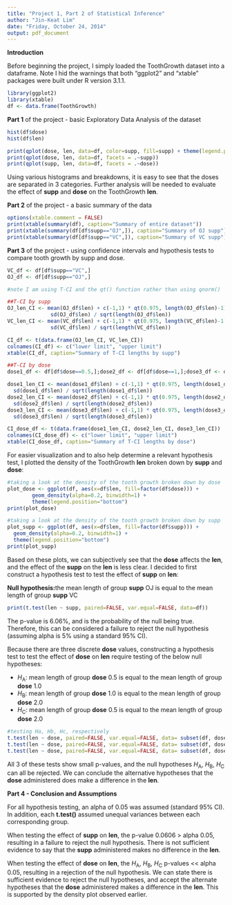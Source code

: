 ```yaml
---
title: "Project 1, Part 2 of Statistical Inference"
author: "Jin-Keat Lim"
date: "Friday, October 24, 2014"
output: pdf_document
---
```

**Introduction**

Before beginning the project, I simply loaded the ToothGrowth dataset into a dataframe. Note I hid the warnings that both "ggplot2" and "xtable" packages were built under R version 3.1.1.
```r
library(ggplot2)
library(xtable)
df <- data.frame(ToothGrowth)
```

**Part 1** of the project - basic Exploratory Data Analysis of the dataset
```r
hist(df$dose)
hist(df$len)

print(qplot(dose, len, data=df, color=supp, fill=supp) + theme(legend.position="bottom"))
print(qplot(dose, len, data=df, facets = .~supp))
print(qplot(supp, len, data=df, facets = .~dose))
```

Using various histograms and breakdowns, it is easy to see that the doses are separated in 3 categories. Further analysis will be needed to evaluate the effect of **supp** and **dose** on the ToothGrowth **len**.

\newpage

**Part 2** of the project - a basic summary of the data
```r
options(xtable.comment = FALSE)
print(xtable(summary(df), caption="Summary of entire dataset"))
print(xtable(summary(df[df$supp=="OJ",]), caption="Summary of OJ supp"))
print(xtable(summary(df[df$supp=="VC",]), caption="Summary of VC supp"))

```
**Part 3** of the project - using confidence intervals and hypothesis tests to compare tooth growth by supp and dose. 
```r
VC_df <- df[df$supp=="VC",]
OJ_df <- df[df$supp=="OJ",]

#note I am using T-CI and the qt() function rather than using qnorm()

##T-CI by supp
OJ_len_CI <- mean(OJ_df$len) + c(-1,1) * qt(0.975, length(OJ_df$len)-1) + 
              sd(OJ_df$len) / sqrt(length(OJ_df$len))
VC_len_CI <- mean(VC_df$len) + c(-1,1) * qt(0.975, length(VC_df$len)-1) + 
              sd(VC_df$len) / sqrt(length(VC_df$len))

CI_df <- t(data.frame(OJ_len_CI, VC_len_CI))
colnames(CI_df) <- c("lower limit", "upper limit")
xtable(CI_df, caption="Summary of T-CI lengths by supp")

```

```r
##T-CI by dose
dose1_df <- df[df$dose==0.5,];dose2_df <- df[df$dose==1,];dose3_df <- df[df$dose==2,]

dose1_len_CI <- mean(dose1_df$len) + c(-1,1) * qt(0.975, length(dose1_df)-1) + 
  sd(dose1_df$len) / sqrt(length(dose1_df$len))
dose2_len_CI <- mean(dose2_df$len) + c(-1,1) * qt(0.975, length(dose2_df)-1) + 
  sd(dose2_df$len) / sqrt(length(dose2_df$len))
dose3_len_CI <- mean(dose3_df$len) + c(-1,1) * qt(0.975, length(dose3_df)-1) + 
  sd(dose3_df$len) / sqrt(length(dose3_df$len))

CI_dose_df <- t(data.frame(dose1_len_CI, dose2_len_CI, dose3_len_CI))
colnames(CI_dose_df) <- c("lower limit", "upper limit")
xtable(CI_dose_df, caption="Summary of T-CI lengths by dose")

```
For easier visualization and to also help determine a relevant hypothesis test, I plotted the density of the ToothGrowth **len** broken down by **supp** and **dose**:
```r
#taking a look at the density of the tooth growth broken down by dose
plot_dose <- ggplot(df, aes(x=df$len, fill=factor(df$dose))) +
        geom_density(alpha=0.2, binwidth=1) + 
        theme(legend.position="bottom")
print(plot_dose)

#taking a look at the density of the tooth growth broken down by supp
plot_supp <- ggplot(df, aes(x=df$len, fill=factor(df$supp))) + 
  geom_density(alpha=0.2, binwidth=1) + 
  theme(legend.position="bottom")
print(plot_supp)
```

Based on these plots, we can subjectively see that the **dose** affects the **len**, and the effect of the **supp** on the **len** is less clear. I decided to first construct a hypothesis test to test the effect of **supp** on **len**: 

**Null hypothesis:**the mean length of group **supp** OJ is equal to the mean length of group **supp** VC
```r
print(t.test(len ~ supp, paired=FALSE, var.equal=FALSE, data=df))
```

The p-value is 6.06%, and is the probability of the null being true. Therefore, this can be considered a failure to reject the null hypothesis (assuming alpha is 5% using a standard 95% CI). 

Because there are three discrete **dose** values, constructing a hypothesis test to test the effect of **dose** on **len** require testing of the below null hypotheses:

- *H*~A~: mean length of group **dose** 0.5 is equal to the mean length of group **dose** 1.0
- *H*~B~: mean length of group **dose** 1.0 is equal to the mean length of group **dose** 2.0
- *H*~C~: mean length of group **dose** 0.5 is equal to the mean length of group **dose** 2.0

```r
#testing Ha, Hb, Hc, respectively
t.test(len ~ dose, paired=FALSE, var.equal=FALSE, data= subset(df, dose %in% c(0.5,1)))
t.test(len ~ dose, paired=FALSE, var.equal=FALSE, data= subset(df, dose %in% c(1,2)))
t.test(len ~ dose, paired=FALSE, var.equal=FALSE, data= subset(df, dose %in% c(0.5,2)))
```

All 3 of these tests show small p-values, and the null hypotheses *H*~A~, *H*~B~, *H*~C~ can all be rejected. We can conclude the alternative hypotheses that the **dose** administered does make a difference in the **len**.  


**Part 4 - Conclusion and Assumptions**

For all hypothesis testing, an alpha of 0.05 was assumed (standard 95% CI). In addition, each **t.test()** assumed unequal variances between each corresponding group. 

When testing the effect of **supp** on **len**, the p-value 0.0606 > alpha 0.05, resulting in a failure to reject the null hypothesis. There is not sufficient evidence to say that the **supp** administered makes no difference in the **len**. 

When testing the effect of **dose** on **len**, the *H*~A~, *H*~B~, *H*~C~ p-values  << alpha 0.05, resulting in a rejection of the null hypothesis. We can state there is sufficient evidence to reject the null hypotheses, and accept the alternate hypotheses that the **dose** administered makes a difference in the **len**. This is supported by the density plot observed earlier.